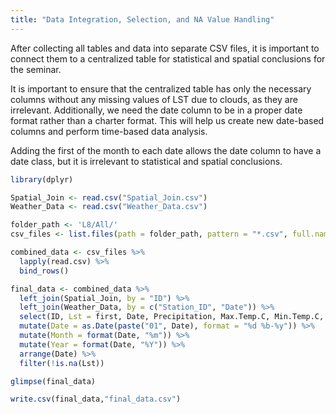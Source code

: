 ```yaml
---
title: "Data Integration, Selection, and NA Value Handling"
---
```


After collecting all tables and data into separate CSV files, it is important to connect them to a centralized table for statistical and spatial conclusions for the seminar.

It is important to ensure that the centralized table has only the necessary columns without any missing values of LST due to clouds, as they are irrelevant. Additionally, we need the date column to be in a proper date format rather than a charter format. This will help us create new date-based columns and perform time-based data analysis.

Adding the first of the month to each date allows the date column to have a date class, but it is irrelevant to statistical and spatial conclusions.

```r
library(dplyr)

Spatial_Join <- read.csv("Spatial_Join.csv")
Weather_Data <- read.csv("Weather_Data.csv")

folder_path <- 'L8/All/'
csv_files <- list.files(path = folder_path, pattern = "*.csv", full.names = TRUE)

combined_data <- csv_files %>%
  lapply(read.csv) %>%
  bind_rows()

final_data <- combined_data %>%
  left_join(Spatial_Join, by = "ID") %>%
  left_join(Weather_Data, by = c("Station_ID", "Date")) %>%
  select(ID, Lst = first, Date, Precipitation, Max.Temp.C, Min.Temp.C, Avg.Temp.C) %>%
  mutate(Date = as.Date(paste("01", Date), format = "%d %b-%y")) %>%
  mutate(Month = format(Date, "%m")) %>%
  mutate(Year = format(Date, "%Y")) %>%
  arrange(Date) %>%
  filter(!is.na(Lst))

glimpse(final_data)

```

```r
write.csv(final_data,"final_data.csv")
```
